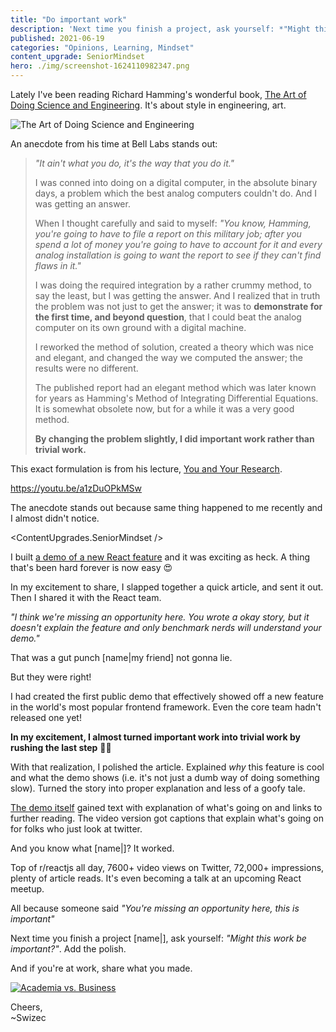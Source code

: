 ```yaml
---
title: "Do important work"
description: 'Next time you finish a project, ask yourself: *"Might this work be important?"*. Add the polish.'
published: 2021-06-19
categories: "Opinions, Learning, Mindset"
content_upgrade: SeniorMindset
hero: ./img/screenshot-1624110982347.png
---
```



Lately I've been reading Richard Hamming's wonderful book, [The Art of Doing Science and Engineering](https://en.wikipedia.org/wiki/The_Art_of_Doing_Science_and_Engineering). It's about style in engineering, art.

![The Art of Doing Science and Engineering](./img/The-Art-of-Doing-Science-and-Engineering9g8228.jpeg)

An anecdote from his time at Bell Labs stands out:

> _"It ain't what you do, it's the way that you do it."_
>
> I was conned into doing on a digital computer, in the absolute binary days, a problem which the best analog computers couldn't do. And I was getting an answer.
>
> When I thought carefully and said to myself: _"You know, Hamming, you're going to have to file a report on this military job; after you spend a lot of money you're going to have to account for it and every analog installation is going to want the report to see if they can't find flaws in it."_
>
> I was doing the required integration by a rather crummy method, to say the least, but I was getting the answer. And I realized that in truth the problem was not just to get the answer; it was to **demonstrate for the first time, and beyond question**, that I could beat the analog computer on its own ground with a digital machine.
>
> I reworked the method of solution, created a theory which was nice and elegant, and changed the way we computed the answer; the results were no different.
>
> The published report had an elegant method which was later known for years as Hamming's Method of Integrating Differential Equations. It is somewhat obsolete now, but for a while it was a very good method.
>
> **By changing the problem slightly, I did important work rather than trivial work.**

This exact formulation is from his lecture, [You and Your Research](https://www.cs.virginia.edu/~robins/YouAndYourResearch.html).

https://youtu.be/a1zDuOPkMSw

The anecdote stands out because same thing happened to me recently and I almost didn't notice.

<ContentUpgrades.SeniorMindset />

I built [a demo of a new React feature](https://swizec.com/blog/a-better-react-18-starttransition-demo/) and it was exciting as heck. A thing that's been hard forever is now easy 😍

In my excitement to share, I slapped together a quick article, and sent it out. Then I shared it with the React team.

_"I think we're missing an opportunity here. You wrote a okay story, but it doesn't explain the feature and only benchmark nerds will understand your demo."_

That was a gut punch [name|my friend] not gonna lie.

But they were right!

I had created the first public demo that effectively showed off a new feature in the world's most popular frontend framework. Even the core team hadn't released one yet!

**In my excitement, I almost turned important work into trivial work by rushing the last step** 🤦‍♂️

With that realization, I polished the article. Explained _why_ this feature is cool and what the demo shows (i.e. it's not just a dumb way of doing something slow). Turned the story into proper explanation and less of a goofy tale.

[The demo itself](https://react-fractals-git-react-18-swizec.vercel.app) gained text with explanation of what's going on and links to further reading. The video version got captions that explain what's going on for folks who just look at twitter.

And you know what [name|]? It worked.

Top of r/reactjs all day, 7600+ video views on Twitter, 72,000+ impressions, plenty of article reads. It's even becoming a talk at an upcoming React meetup.

All because someone said _"You're missing an opportunity here, this is important"_

Next time you finish a project [name|], ask yourself: _"Might this work be important?"_. Add the polish.

And if you're at work, share what you made.

[![Academia vs. Business](./img/Academia-vs-Business823eeg.png)](https://xkcd.com/664/)

Cheers,<br/>
~Swizec
